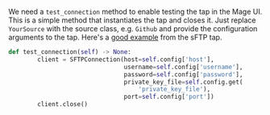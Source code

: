 We need a `test_connection` method to enable testing the tap in the Mage UI. This is a simple method that instantiates the tap and closes it. Just replace `YourSource` with the source class, e.g. `Github` and provide the configuration arguments to the tap. Here's a [good example](https://github.com/mage-ai/mage-ai/blob/master/mage_integrations/mage_integrations/sources/sftp/__init__.py#L28-L35) from the sFTP tap.

```python
def test_connection(self) -> None:
        client = SFTPConnection(host=self.config['host'],
                                username=self.config['username'],
                                password=self.config['password'],
                                private_key_file=self.config.get(
                                    'private_key_file'),
                                port=self.config['port'])
        client.close()
```